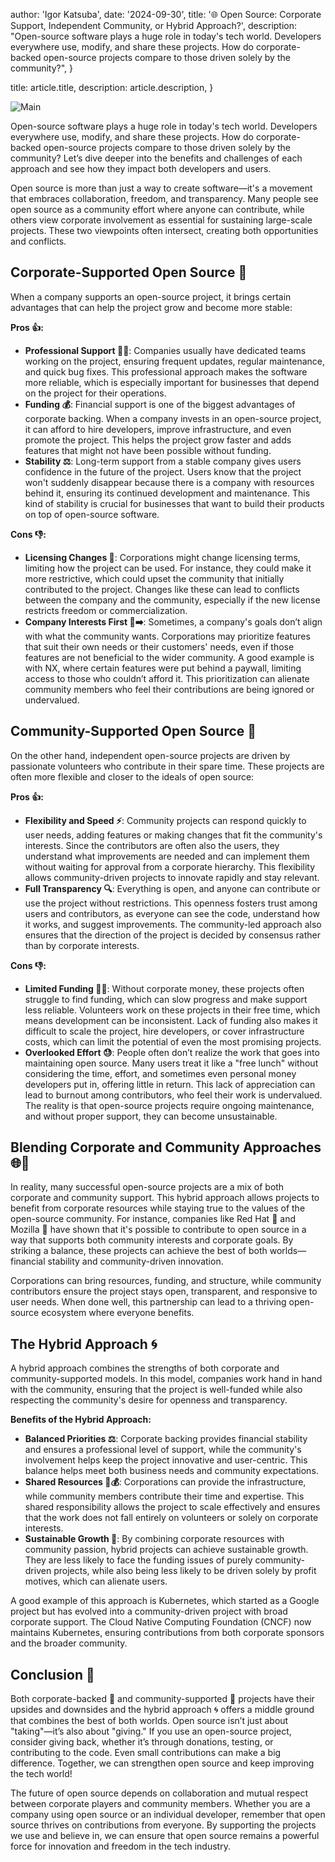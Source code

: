 
  author: 'Igor Katsuba',
  date: '2024-09-30',
  title:
    '🌐 Open Source: Corporate Support, Independent  Community, or Hybrid Approach?',
  description:
    "Open-source software plays a huge role in today's tech world. Developers everywhere use, modify, and share these projects. How do corporate-backed open-source projects compare to those driven solely by the community?",
}

  title: article.title,
  description: article.description,
}


<Image src={mainImage} alt="Main" />

Open-source software plays a huge role in today's tech world. Developers everywhere use, modify, and share these projects. How do corporate-backed open-source projects compare to those driven solely by the community? Let’s dive deeper into the benefits and challenges of each approach and see how they impact both developers and users.

Open source is more than just a way to create software—it's a movement that embraces collaboration, freedom, and transparency. Many people see open source as a community effort where anyone can contribute, while others view corporate involvement as essential for sustaining large-scale projects. These two viewpoints often intersect, creating both opportunities and conflicts.

## Corporate-Supported Open Source 💼

When a company supports an open-source project, it brings certain advantages that can help the project grow and become more stable:

**Pros 👍:**

- **Professional Support 👩‍💼**: Companies usually have dedicated teams working on the project, ensuring frequent updates, regular maintenance, and quick bug fixes. This professional approach makes the software more reliable, which is especially important for businesses that depend on the project for their operations.
- **Funding 💰**: Financial support is one of the biggest advantages of corporate backing. When a company invests in an open-source project, it can afford to hire developers, improve infrastructure, and even promote the project. This helps the project grow faster and adds features that might not have been possible without funding.
- **Stability ⚖️**: Long-term support from a stable company gives users confidence in the future of the project. Users know that the project won't suddenly disappear because there is a company with resources behind it, ensuring its continued development and maintenance. This kind of stability is crucial for businesses that want to build their products on top of open-source software.

**Cons 👎:**

- **Licensing Changes 📜**: Corporations might change licensing terms, limiting how the project can be used. For instance, they could make it more restrictive, which could upset the community that initially contributed to the project. Changes like these can lead to conflicts between the company and the community, especially if the new license restricts freedom or commercialization.
- **Company Interests First 💼➡️**: Sometimes, a company's goals don’t align with what the community wants. Corporations may prioritize features that suit their own needs or their customers' needs, even if those features are not beneficial to the wider community. A good example is with NX, where certain features were put behind a paywall, limiting access to those who couldn’t afford it. This prioritization can alienate community members who feel their contributions are being ignored or undervalued.

## Community-Supported Open Source 🤝

On the other hand, independent open-source projects are driven by passionate volunteers who contribute in their spare time. These projects are often more flexible and closer to the ideals of open source:

**Pros 👍:**

- **Flexibility and Speed ⚡**: Community projects can respond quickly to user needs, adding features or making changes that fit the community's interests. Since the contributors are often also the users, they understand what improvements are needed and can implement them without waiting for approval from a corporate hierarchy. This flexibility allows community-driven projects to innovate rapidly and stay relevant.
- **Full Transparency 🔍**: Everything is open, and anyone can contribute or use the project without restrictions. This openness fosters trust among users and contributors, as everyone can see the code, understand how it works, and suggest improvements. The community-led approach also ensures that the direction of the project is decided by consensus rather than by corporate interests.

**Cons 👎:**

- **Limited Funding 💸🚫**: Without corporate money, these projects often struggle to find funding, which can slow progress and make support less reliable. Volunteers work on these projects in their free time, which means development can be inconsistent. Lack of funding also makes it difficult to scale the project, hire developers, or cover infrastructure costs, which can limit the potential of even the most promising projects.
- **Overlooked Effort 😓**: People often don’t realize the work that goes into maintaining open source. Many users treat it like a "free lunch" without considering the time, effort, and sometimes even personal money developers put in, offering little in return. This lack of appreciation can lead to burnout among contributors, who feel their work is undervalued. The reality is that open-source projects require ongoing maintenance, and without proper support, they can become unsustainable.

## Blending Corporate and Community Approaches 🌐🤝

In reality, many successful open-source projects are a mix of both corporate and community support. This hybrid approach allows projects to benefit from corporate resources while staying true to the values of the open-source community. For instance, companies like Red Hat 🐧 and Mozilla 🦊 have shown that it's possible to contribute to open source in a way that supports both community interests and corporate goals. By striking a balance, these projects can achieve the best of both worlds—financial stability and community-driven innovation.

Corporations can bring resources, funding, and structure, while community contributors ensure the project stays open, transparent, and responsive to user needs. When done well, this partnership can lead to a thriving open-source ecosystem where everyone benefits.

## The Hybrid Approach 🌀

A hybrid approach combines the strengths of both corporate and community-supported models. In this model, companies work hand in hand with the community, ensuring that the project is well-funded while also respecting the community's desire for openness and transparency.

**Benefits of the Hybrid Approach:**

- **Balanced Priorities ⚖️**: Corporate backing provides financial stability and ensures a professional level of support, while the community's involvement helps keep the project innovative and user-centric. This balance helps meet both business needs and community expectations.
- **Shared Resources 🤝💰**: Corporations can provide the infrastructure, while community members contribute their time and expertise. This shared responsibility allows the project to scale effectively and ensures that the work does not fall entirely on volunteers or solely on corporate interests.
- **Sustainable Growth 🌱**: By combining corporate resources with community passion, hybrid projects can achieve sustainable growth. They are less likely to face the funding issues of purely community-driven projects, while also being less likely to be driven solely by profit motives, which can alienate users.

A good example of this approach is Kubernetes, which started as a Google project but has evolved into a community-driven project with broad corporate support. The Cloud Native Computing Foundation (CNCF) now maintains Kubernetes, ensuring contributions from both corporate sponsors and the broader community.

## Conclusion 🎯

Both corporate-backed 💼 and community-supported 🤝 projects have their upsides and downsides and the hybrid approach 🌀 offers a middle ground that combines the best of both worlds. Open source isn’t just about "taking"—it’s also about "giving." If you use an open-source project, consider giving back, whether it’s through donations, testing, or contributing to the code. Even small contributions can make a big difference. Together, we can strengthen open source and keep improving the tech world!

The future of open source depends on collaboration and mutual respect between corporate players and community members. Whether you are a company using open source or an individual developer, remember that open source thrives on contributions from everyone. By supporting the projects we use and believe in, we can ensure that open source remains a powerful force for innovation and freedom in the tech industry.
